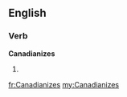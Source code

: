 ==English==

===Verb===
'''Canadianizes'''

# {{en-third-person singular of|Canadianize}}

[[fr:Canadianizes]]
[[my:Canadianizes]]